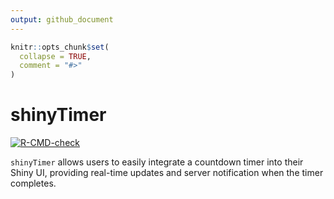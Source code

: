 ```yaml
---
output: github_document
---
```


<!-- README.md is generated from README.Rmd. Please edit that file -->

```r
knitr::opts_chunk$set(
  collapse = TRUE,
  comment = "#>"
)
```

# shinyTimer

<!-- badges: start -->
[![R-CMD-check](https://github.com/maciekbanas/shinyTimer/actions/workflows/R-CMD-check.yaml/badge.svg)](https://github.com/maciekbanas/shinyTimer/actions/workflows/R-CMD-check.yaml)
<!-- badges: end -->

 `shinyTimer` allows users to easily integrate a countdown timer into their Shiny UI, providing real-time updates and server notification when the timer completes.

